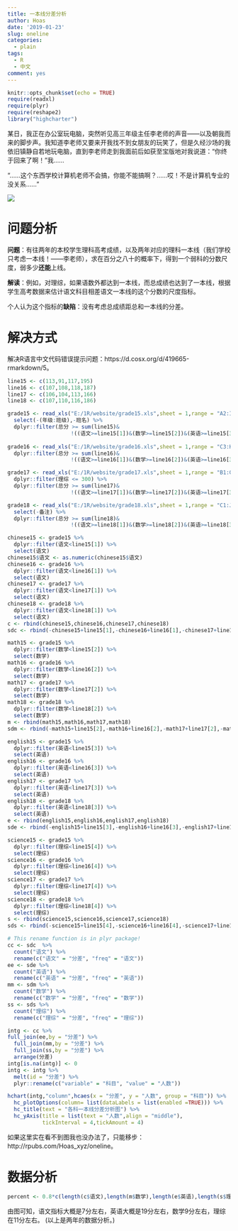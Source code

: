 ```yaml
---
title: 一本线分差分析
author: Hoas
date: '2019-01-23'
slug: oneline
categories:
  - plain
tags:
  - R
  - 中文
comment: yes
---
```

```r
knitr::opts_chunk$set(echo = TRUE)
require(readxl)
require(plyr)
require(reshape2)
library("highcharter")
```

某日，我正在办公室玩电脑，突然听见高三年级主任李老师的声音——以及朝我而来的脚步声。我知道李老师又要来开我找不到女朋友的玩笑了，但是久经沙场的我依旧镇静自若地玩电脑，直到李老师走到我面前后如获至宝版地对我说道：“你终于回来了啊！”我……

“……这个东西学校计算机老师不会搞，你能不能搞啊？……哎！不是计算机专业的没关系……”

<img src="https://pic.36krcnd.com/201802/27112556/l57o5cb4lzuzn7e1.jpg!1200">

# 问题分析

**问题**：有往两年的本校学生理科高考成绩，以及两年对应的理科一本线（我们学校只考虑一本线！——李老师），求在百分之八十的概率下，得到一个弱科的分数尺度，弱多少**还能**上线。

**解读**：例如，对理综，如果语数外都达到一本线，而总成绩也达到了一本线，根据学生高考数据来估计语文科目相差语文一本线的这个分数的尺度指标。

个人认为这个指标的**缺陷**：没有考虑总成绩距总和一本线的分差。

# 解决方式

解决R语言中文代码错误提示问题：https://d.cosx.org/d/419665-rmarkdown/5。

```r
line15 <- c(113,91,117,195)
line16 <- c(107,108,118,187)
line17 <- c(106,104,113,166)
line18 <- c(107,110,116,186)

grade15 <- read_xls("E:/1R/website/grade15.xls",sheet = 1,range = "A2:I1124",col_names = TRUE) %>%
  select(-(年级:班级),-班名) %>%
  dplyr::filter(总分 >= sum(line15)&
                    !((语文>=line15[1])&(数学>=line15[2])&(英语>=line15[3])&(理综>=line15[4])))
  
grade16 <- read_xls("E:/1R/website/grade16.xls",sheet = 1,range = "C3:H1126",col_names = TRUE) %>%
  dplyr::filter(总分 >= sum(line16)&
                    !((语文>=line16[1])&(数学>=line16[2])&(英语>=line16[3])&(理综>=line16[4])))

grade17 <- read_xls("E:/1R/website/grade17.xls",sheet = 1,range = "B1:G1065",col_names = TRUE) %>%
  dplyr::filter(理综 <= 300) %>%
  dplyr::filter(总分 >= sum(line17)&
                    !((语文>=line17[1])&(数学>=line17[2])&(英语>=line17[3])&(理综>=line17[4])))

grade18 <- read_xls("E:/1R/website/grade18.xls",sheet = 1,range = "C1:J989",col_names = TRUE) %>%
  select(-备注) %>%
  dplyr::filter(总分 >= sum(line18)&
                    !((语文>=line18[1])&(数学>=line18[2])&(英语>=line18[3])&(理综>=line18[4])))

chinese15 <- grade15 %>%
  dplyr::filter(语文<line15[1]) %>%
  select(语文)
chinese15$语文 <- as.numeric(chinese15$语文)
chinese16 <- grade16 %>%
  dplyr::filter(语文<line16[1]) %>%
  select(语文)
chinese17 <- grade17 %>%
  dplyr::filter(语文<line17[1]) %>%
  select(语文)
chinese18 <- grade18 %>%
  dplyr::filter(语文<line18[1]) %>%
  select(语文)
c <- rbind(chinese15,chinese16,chinese17,chinese18)
sdc <- rbind(-chinese15+line15[1],-chinese16+line16[1],-chinese17+line17[1],-chinese18+line18[1])

math15 <- grade15 %>%
  dplyr::filter(数学<line15[2]) %>%
  select(数学)
math16 <- grade16 %>%
  dplyr::filter(数学<line16[2]) %>%
  select(数学)
math17 <- grade17 %>%
  dplyr::filter(数学<line17[2]) %>%
  select(数学)
math18 <- grade18 %>%
  dplyr::filter(数学<line18[2]) %>%
  select(数学)
m <- rbind(math15,math16,math17,math18)
sdm <- rbind(-math15+line15[2],-math16+line16[2],-math17+line17[2],-math18+line18[2])

english15 <- grade15 %>%
  dplyr::filter(英语<line15[3]) %>%
  select(英语)
english16 <- grade16 %>%
  dplyr::filter(英语<line16[3]) %>%
  select(英语)
english17 <- grade17 %>%
  dplyr::filter(英语<line17[3]) %>%
  select(英语)
english18 <- grade18 %>%
  dplyr::filter(英语<line18[3]) %>%
  select(英语)
e <- rbind(english15,english16,english17,english18)
sde <- rbind(-english15+line15[3],-english16+line16[3],-english17+line17[3],-english18+line18[3])

science15 <- grade15 %>%
  dplyr::filter(理综<line15[4]) %>%
  select(理综)
science16 <- grade16 %>%
  dplyr::filter(理综<line16[4]) %>%
  select(理综)
science17 <- grade17 %>%
  dplyr::filter(理综<line17[4]) %>%
  select(理综)
science18 <- grade18 %>%
  dplyr::filter(理综<line18[4]) %>%
  select(理综)
s <- rbind(science15,science16,science17,science18)
sds <- rbind(-science15+line15[4],-science16+line16[4],-science17+line17[4],-science18+line18[4])

# This rename function is in plyr package!
cc <- sdc  %>%
  count("语文") %>%
  rename(c("语文" = "分差", "freq" = "语文"))
ee <- sde %>%
  count("英语") %>%
  rename(c("英语" = "分差", "freq" = "英语"))
mm <- sdm %>%
  count("数学") %>%
  rename(c("数学" = "分差", "freq" = "数学"))
ss <- sds %>%
  count("理综") %>%
  rename(c("理综" = "分差", "freq" = "理综"))

intg <- cc %>%
full_join(ee,by = "分差") %>%
  full_join(mm,by = "分差") %>%
  full_join(ss,by = "分差") %>%
  arrange(分差)
intg[is.na(intg)] <- 0
intg <- intg %>%
  melt(id = "分差") %>%
  plyr::rename(c("variable" = "科目", "value" = "人数"))

hchart(intg,"column",hcaes(x = "分差", y = "人数", group = "科目")) %>%
  hc_plotOptions(column= list(dataLabels = list(enabled =TRUE))) %>% 
  hc_title(text = "各科一本线分差分析图") %>%
  hc_yAxis(title = list(text = "人数",align = "middle"),
           tickInterval = 4,tickAmount = 4)
```

如果这里实在看不到图我也没办法了，只能移步：http://rpubs.com/Hoas_xyz/oneline。

# 数据分析

```r
percent <- 0.8*c(length(c$语文),length(m$数学),length(e$英语),length(s$理综))
```

由图可知，语文指标大概是7分左右，英语大概是19分左右，数学9分左右，理综在11分左右。
(以上是两年的数据分析。)